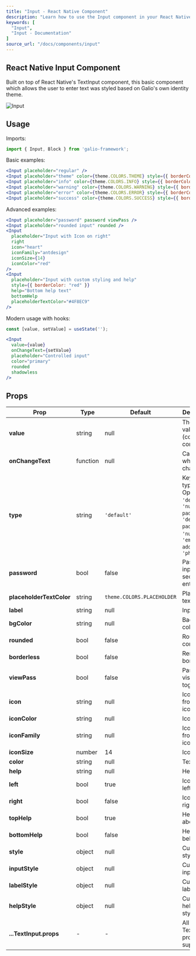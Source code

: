```yaml
---
title: "Input - React Native Component"
description: "Learn how to use the Input component in your React Native applications with Galio Framework."
keywords: [
  "Input",
  "Input - Documentation"
]
source_url: "/docs/components/input"
---
```


## React Native Input Component

Built on top of React Native's TextInput component, this basic component which allows the user to enter text was styled based on Galio's own identity theme.

![Input](/img/docs/input/input.png)

## Usage

Imports:

```jsx
import { Input, Block } from 'galio-framework';
```

Basic examples:

```jsx
<Input placeholder="regular" />
<Input placeholder="theme" color={theme.COLORS.THEME} style={{ borderColor: theme.COLORS.THEME }} placeholderTextColor={theme.COLORS.THEME} />
<Input placeholder="info" color={theme.COLORS.INFO} style={{ borderColor: theme.COLORS.INFO }} placeholderTextColor={theme.COLORS.INFO}/>
<Input placeholder="warning" color={theme.COLORS.WARNING} style={{ borderColor: theme.COLORS.WARNING }} placeholderTextColor={theme.COLORS.WARNING}/>
<Input placeholder="error" color={theme.COLORS.ERROR} style={{ borderColor: theme.COLORS.ERROR }} placeholderTextColor={theme.COLORS.ERROR}/>
<Input placeholder="success" color={theme.COLORS.SUCCESS} style={{ borderColor: theme.COLORS.SUCCESS }} placeholderTextColor={theme.COLORS.SUCCESS}/>
```

Advanced examples:

```jsx
<Input placeholder="password" password viewPass />
<Input placeholder="rounded input" rounded />
<Input
  placeholder="Input with Icon on right"
  right
  icon="heart"
  iconFamily="antdesign"
  iconSize={14}
  iconColor="red"
/>
<Input
  placeholder="Input with custom styling and help"
  style={{ borderColor: "red" }}
  help="Bottom help text"
  bottomHelp
  placeholderTextColor="#4F8EC9"
/>
```

Modern usage with hooks:

```jsx
const [value, setValue] = useState('');

<Input
  value={value}
  onChangeText={setValue}
  placeholder="Controlled input"
  color="primary"
  rounded
  shadowless
/>
```

## Props

| Prop                     | Type    | Default                        | Description                                                                 |
|--------------------------|---------|--------------------------------|-----------------------------------------------------------------------------|
| **value**                | string  | null                           | The input value (controlled component)                                     |
| **onChangeText**         | function| null                           | Callback when text changes                                                 |
| **type**                 | string  | `'default'`                    | Keyboard type. Options: `'default'`, `'number-pad'`, `'decimal-pad'`, `'numeric'`, `'email-address'`, `'phone-pad'` |
| **password**             | bool    | false                          | Password input with secure text entry                                     |
| **placeholderTextColor** | string  | `theme.COLORS.PLACEHOLDER`     | Placeholder text color                                                     |
| **label**                | string  | null                           | Input label                                                                |
| **bgColor**              | string  | null                           | Background color                                                           |
| **rounded**              | bool    | false                          | Rounded corners                                                            |
| **borderless**           | bool    | false                          | Removes border                                                             |
| **viewPass**             | bool    | false                          | Password visibility toggle                                                 |
| **icon**                 | string  | null                           | Icon name from Expo's icon library                                        |
| **iconColor**            | string  | null                           | Icon color                                                                |
| **iconFamily**           | string  | null                           | Icon family from Expo's icon library                                      |
| **iconSize**             | number  | 14                             | Icon size                                                                 |
| **color**                | string  | null                           | Text color                                                                |
| **help**                 | string  | null                           | Helper text                                                               |
| **left**                 | bool    | true                           | Icon on the left                                                          |
| **right**                | bool    | false                          | Icon on the right                                                         |
| **topHelp**              | bool    | true                           | Helper above input                                                        |
| **bottomHelp**           | bool    | false                          | Helper below input                                                        |
| **style**                | object  | null                           | Custom styles                                                             |
| **inputStyle**           | object  | null                           | Custom input styles                                                       |
| **labelStyle**           | object  | null                           | Custom label styles                                                       |
| **helpStyle**            | object  | null                           | Custom help text styles                                                   |
| **...TextInput.props**   | -       | -                              | All TextInput props are supported                                         |
